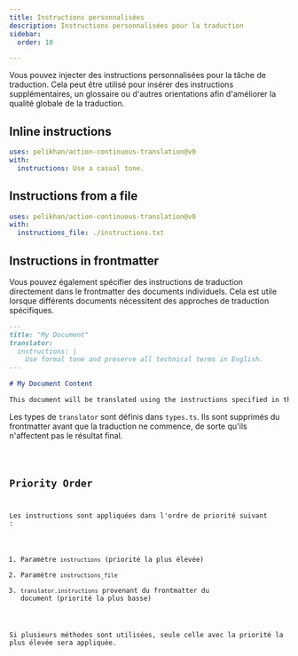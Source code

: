 ```yaml
---
title: Instructions personnalisées
description: Instructions personnalisées pour la traduction
sidebar:
  order: 10

---
```



Vous pouvez injecter des instructions personnalisées pour la tâche de traduction. Cela peut être utilisé pour insérer des instructions supplémentaires, un glossaire ou d'autres orientations afin d'améliorer la qualité globale de la traduction.

## Inline instructions

```yaml title=".github/workflows/ct.yml" "instructions: Use a casual tone."
uses: pelikhan/action-continuous-translation@v0
with:
  instructions: Use a casual tone.
```

## Instructions from a file

```yaml title=".github/workflows/ct.yml" "instructions_file: ./instructions.txt"
uses: pelikhan/action-continuous-translation@v0
with:
  instructions_file: ./instructions.txt
```

## Instructions in frontmatter

Vous pouvez également spécifier des instructions de traduction directement dans le frontmatter des documents individuels. Cela est utile lorsque différents documents nécessitent des approches de traduction spécifiques.

```markdown title="example.md"
---
title: "My Document"
translator:
  instructions: |
    Use formal tone and preserve all technical terms in English.
---

# My Document Content

This document will be translated using the instructions specified in the frontmatter.
```

Les types de `translator` sont définis dans `types.ts`. Ils sont supprimés du frontmatter avant que la traduction ne commence, de sorte qu'ils n'affectent pas le résultat final.

<Code lang="ts" code={types} title="Types de configuration" />

## Priority Order

Les instructions sont appliquées dans l'ordre de priorité suivant :

1. Paramètre `instructions` (priorité la plus élevée)
2. Paramètre `instructions_file`
3. `translator.instructions` provenant du frontmatter du document (priorité la plus basse)

Si plusieurs méthodes sont utilisées, seule celle avec la priorité la plus élevée sera appliquée.
